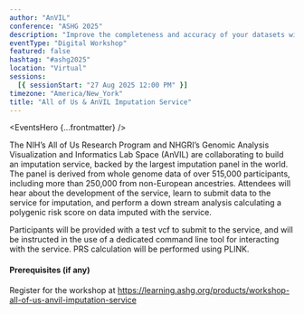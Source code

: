 ```yaml
---
author: "AnVIL"
conference: "ASHG 2025"
description: "Improve the completeness and accuracy of your datasets with the All of Us + AnVIL Imputation Service"
eventType: "Digital Workshop"
featured: false
hashtag: "#ashg2025"
location: "Virtual"
sessions:
  [{ sessionStart: "27 Aug 2025 12:00 PM" }]
timezone: "America/New_York"
title: "All of Us & AnVIL Imputation Service"
---
```


<EventsHero {...frontmatter} />

The NIH’s All of Us Research Program and NHGRI’s Genomic Analysis Visualization and Informatics Lab Space (AnVIL) are collaborating to build an imputation service, backed by the largest imputation panel in the world. The panel is derived from whole genome data of over 515,000 participants, including more than 250,000 from non-European ancestries. Attendees will hear about the development of the service, learn to submit data to the service for imputation, and perform a down stream analysis calculating a polygenic risk score on data imputed with the service.

Participants will be provided with a test vcf to submit to the service, and will be instructed in the use of a dedicated command line tool for interacting with the service. PRS calculation will be performed using PLINK.

#### Prerequisites (if any)
Register for the workshop at https://learning.ashg.org/products/workshop-all-of-us-anvil-imputation-service


